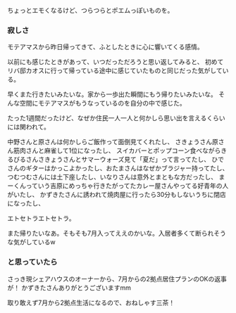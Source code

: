 ちょっとエモくなるけど、つらつらとポエムっぽいものを。

### 寂しさ
モテアマスから昨日帰ってきて、ふとしたときに心に響いてくる感情。

以前にも感じたときがあって、いつだっただろうと思い返してみると、
初めてリバ邸カオスに行って帰っている途中に感じていたものと同じだった気がしている。

早くまた行きたいみたいな。家から一歩出た瞬間にもう帰りたいみたいな。
そんな空間にモテアマスがもうなっているのを自分の中で感じた。

たった1週間だったけど、なぜか住民一人一人と何かしら思い出を言えるくらいには関われて。

中野さんと原さんは何かしらご飯作って面倒見てくれたし、
さきょうさん原さん筋肉さんと麻雀して1位になったし、
スイカバーとポップコーン食べながらきるびるさんさきょうさんとサマーウォーズ見て「夏だ」って言ってたし、
ひでさんのギターはかっこよかったし、おたまさんはなぜかブラジャー持ってたし、
つむつむさんには土下座したし、いなりさんは意外とまともな方だったし、
まーくんっていう吉原にめっちゃ行きたがってたカレー屋さんやってる好青年の人がいたし、
かずきたさんに誘われて焼肉屋に行ったら30分もしないうちに閉店になったし、

エトセトラエトセトラ。

また帰りたいなあ。そもそも7月入ってええのかいな。入居者多くて断られそうな気がしているw

### と思っていたら
さっき現シェアハウスのオーナーから、7月からの2拠点居住プランのOKの返事が！
かずきたさんありがとうございますmm

取り敢えず7月から2拠点生活になるので、おねしゃす三茶！
